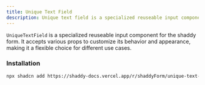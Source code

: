 ```yaml
---
title: Unique Text Field
description: Unique text field is a specialized reuseable input component for shaddy form responsible for collecting unique user input.
---
```


`UniqueTextField` is a specialized reuseable input component for the shaddy form. It accepts various props to customize its behavior and appearance, making it a flexible choice for different use cases.

<ComponentPreview name="unique-text-field"/>

### Installation
```bash
npx shadcn add https://shaddy-docs.vercel.app/r/shaddyForm/unique-text-field.json
```

